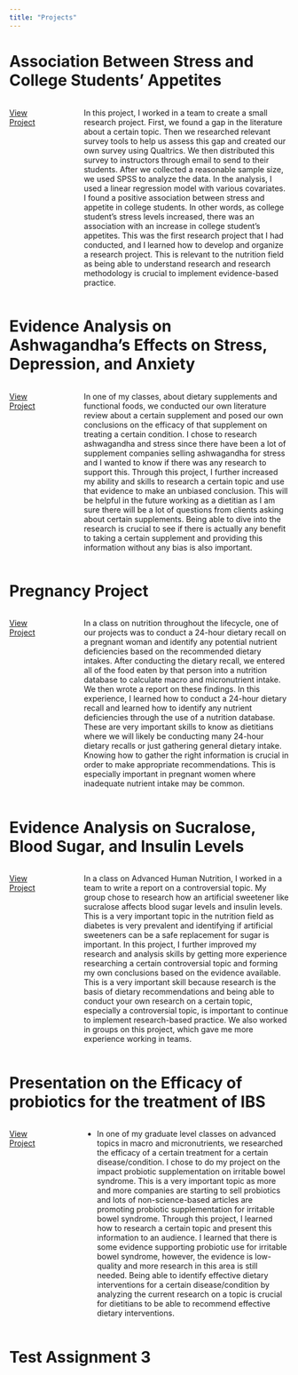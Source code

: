 ```yaml
---
title: "Projects"
---
```



# Association Between Stress and College Students' Appetites

::: columns
::: {.column width="15%"}

[View Project](Association Between Stress and College Students' Appetites.pdf)
:::

::: {.column width="5%"}

:::

::: {.column width="80%"}

In this project, I worked in a team to create a small research project. First, we found a gap in the literature about a certain topic. Then we researched relevant survey tools to help us assess this gap and created our own survey using Qualtrics. We then distributed this survey to instructors through email to send to their students. After we collected a reasonable sample size, we used SPSS to analyze the data. In the analysis, I used a linear regression model with various covariates. I found a positive association between stress and appetite in college students. In other words, as college student’s stress levels increased, there was an association with an increase in college student’s appetites. This was the first research project that I had conducted, and I learned how to develop and organize a research project. This is relevant to the nutrition field as being able to understand research and research methodology is crucial to implement evidence-based practice. 

:::
:::





# Evidence Analysis on Ashwagandha's Effects on Stress, Depression, and Anxiety 

::: columns
::: {.column width="15%"}

[View Project](Evidence Analysis on Ashwagandha's Effects on Stress, Depression, and Anxiety.pdf)


:::

::: {.column width="5%"}

:::

::: {.column width="80%"}

In one of my classes, about dietary supplements and functional foods, we conducted our own literature review about a certain supplement and posed our own conclusions on the efficacy of that supplement on treating a certain condition. I chose to research ashwagandha and stress since there have been a lot of supplement companies selling ashwagandha for stress and I wanted to know if there was any research to support this. Through this project, I further increased my ability and skills to research a certain topic and use that evidence to make an unbiased conclusion. This will be helpful in the future working as a dietitian as I am sure there will be a lot of questions from clients asking about certain supplements. Being able to dive into the research is crucial to see if there is actually any benefit to taking a certain supplement and providing this information without any bias is also important.

:::
:::






# Pregnancy Project

::: columns
::: {.column width="15%"}

[View Project](Pregnancy Project.pdf)

:::

::: {.column width="5%"}

:::

::: {.column width="80%"}

In a class on nutrition throughout the lifecycle, one of our projects was to conduct a 24-hour dietary recall on a pregnant woman and identify any potential nutrient deficiencies based on the recommended dietary intakes. After conducting the dietary recall, we entered all of the food eaten by that person into a nutrition database to calculate macro and micronutrient intake. We then wrote a report on these findings. In this experience, I learned how to conduct a 24-hour dietary recall and learned how to identify any nutrient deficiencies through the use of a nutrition database. These are very important skills to know as dietitians where we will likely be conducting many 24-hour dietary recalls or just gathering general dietary intake. Knowing how to gather the right information is crucial in order to make appropriate recommendations. This is especially important in pregnant women where inadequate nutrient intake may be common.

:::
:::



# Evidence Analysis on Sucralose, Blood Sugar, and Insulin Levels 

::: columns
::: {.column width="15%"}

[View Project](Evidence Analysis on Sucralose, Blood Sugar, and Insulin Levels.pdf)

:::

::: {.column width="5%"}

:::

::: {.column width="80%"}

In a class on Advanced Human Nutrition, I worked in a team to write a report on a controversial topic. My group chose to research how an artificial sweetener like sucralose affects blood sugar levels and insulin levels. This is a very important topic in the nutrition field as diabetes is very prevalent and identifying if artificial sweeteners can be a safe replacement for sugar is important. In this project, I further improved my research and analysis skills by getting more experience researching a certain controversial topic and forming my own conclusions based on the evidence available. This is a very important skill because research is the basis of dietary recommendations and being able to conduct your own research on a certain topic, especially a controversial topic, is important to continue to implement research-based practice. We also worked in groups on this project, which gave me more experience working in teams. 

:::
:::


# Presentation on the Efficacy of probiotics for the treatment of IBS
::: columns
::: {.column width="15%"}

[View Project](Presentation on the Efficacy of probiotics for the treatment of IBS.pdf)

:::

::: {.column width="5%"}

:::

::: {.column width="80%"}

-	In one of my graduate level classes on advanced topics in macro and micronutrients, we researched the efficacy of a certain treatment for a certain disease/condition. I chose to do my project on the impact probiotic supplementation on irritable bowel syndrome. This is a very important topic as more and more companies are starting to sell probiotics and lots of non-science-based articles are promoting probiotic supplementation for irritable bowel syndrome. Through this project, I learned how to research a certain topic and present this information to an audience. I learned that there is some evidence supporting probiotic use for irritable bowel syndrome, however, the evidence is low-quality and more research in this area is still needed. Being able to identify effective dietary interventions for a certain disease/condition by analyzing the current research on a topic is crucial for dietitians to be able to recommend effective dietary interventions. 

:::
:::






# Test Assignment 3
::: columns
::: {.column width="15%"}

:::

::: {.column width="5%"}

:::

::: {.column width="80%"}

:::
:::






